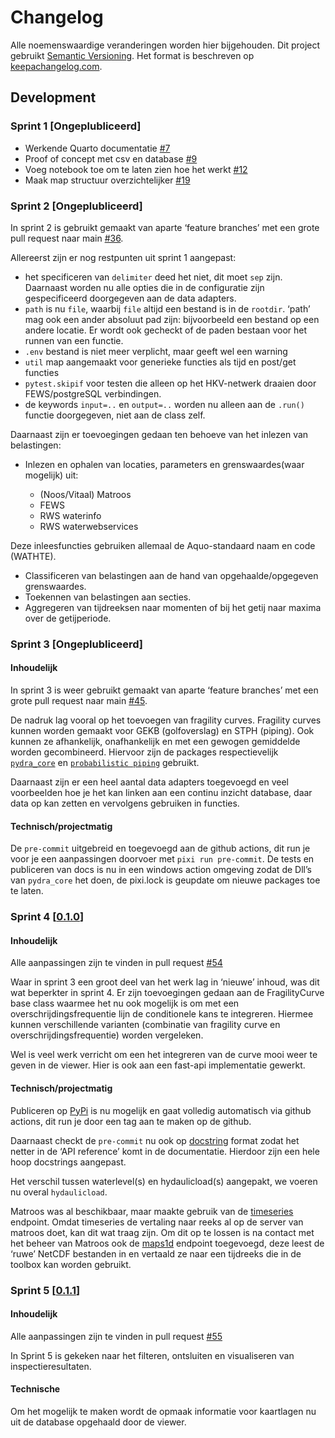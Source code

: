 # Changelog

Alle noemenswaardige veranderingen worden hier bijgehouden.
Dit project gebruikt [Semantic Versioning](http://semver.org/).
Het format is beschreven op [keepachangelog.com](https://keepachangelog.com/en/1.0.0/).

## Development

### Sprint 1 [Ongeplubliceerd]

- Werkende Quarto documentatie [#7](https://github.com/continu-inzicht/toolbox-continu-inzicht/pull/7)
- Proof of concept met csv en database [#9](https://github.com/continu-inzicht/toolbox-continu-inzicht/pull/9)
- Voeg notebook toe om te laten zien hoe het werkt [#12](https://github.com/continu-inzicht/toolbox-continu-inzicht/pull/12)
- Maak map structuur overzichtelijker [#19](https://github.com/continu-inzicht/toolbox-continu-inzicht/pull/19)

### Sprint 2 [Ongeplubliceerd]

In sprint 2 is gebruikt gemaakt van aparte 'feature branches' met een grote pull request naar main [#36](https://github.com/continu-inzicht/toolbox-continu-inzicht/pull/36).

Allereerst zijn er nog restpunten uit sprint 1 aangepast:

- het specificeren van `delimiter` deed het niet, dit moet `sep` zijn. Daarnaast worden nu alle opties die in de configuratie zijn gespecificeerd doorgegeven aan de data adapters.
- `path` is nu `file`, waarbij `file` altijd een bestand is in de `rootdir`. 'path' mag ook een ander absoluut pad zijn: bijvoorbeeld een bestand op een andere locatie. Er wordt ook gecheckt of de paden bestaan voor het runnen van een functie.
- `.env` bestand is niet meer verplicht, maar geeft wel een warning
- `util` map aangemaakt voor generieke functies als tijd en post/get functies
- `pytest.skipif` voor testen die alleen op het HKV-netwerk draaien door FEWS/postgreSQL verbindingen.
- de keywords `input=..` en `output=..` worden nu alleen aan de `.run()` functie doorgegeven, niet aan de class zelf.

Daarnaast zijn er toevoegingen gedaan ten behoeve van het inlezen van belastingen:

- Inlezen en ophalen van locaties, parameters en grenswaardes(waar mogelijk) uit:

    - (Noos/Vitaal) Matroos
    -  FEWS
    -  RWS waterinfo
    -  RWS waterwebservices

Deze inleesfuncties gebruiken allemaal de Aquo-standaard naam en code (WATHTE).

- Classificeren van belastingen aan de hand van opgehaalde/opgegeven grenswaardes.
- Toekennen van belastingen aan secties.
- Aggregeren van tijdreeksen naar momenten of bij het getij naar maxima over de getijperiode.

### Sprint 3 [Ongeplubliceerd]

#### Inhoudelijk

In sprint 3 is weer gebruikt gemaakt van aparte 'feature branches' met een grote pull request naar main [#45](https://github.com/continu-inzicht/toolbox-continu-inzicht/pull/45).

De nadruk lag vooral op het toevoegen van fragility curves. Fragility curves kunnen worden gemaakt voor GEKB (golfoverslag) en STPH (piping). Ook kunnen ze afhankelijk, onafhankelijk en met een gewogen gemiddelde worden gecombineerd. Hiervoor zijn de packages respectievelijk [`pydra_core`](https://github.com/HKV-products-services/pydra_core) en [`probabilistic piping`](https://github.com/HKV-products-services/probabilistic_piping) gebruikt.

Daarnaast zijn er een heel aantal data adapters toegevoegd en veel voorbeelden hoe je het kan linken aan een continu inzicht database, daar data op kan zetten en vervolgens gebruiken in functies.

#### Technisch/projectmatig

De `pre-commit` uitgebreid en toegevoegd aan de github actions, dit run je voor je een aanpassingen doorvoer met `pixi run pre-commit`.
De tests en publiceren van docs is nu in een windows action omgeving zodat de Dll's van `pydra_core` het doen, de pixi.lock is geupdate om nieuwe packages toe te laten.


### Sprint 4 [[0.1.0](https://pypi.org/project/toolbox-continu-inzicht/0.1.0/)]

#### Inhoudelijk

Alle aanpassingen zijn te vinden in pull request [#54](https://github.com/continu-inzicht/toolbox-continu-inzicht/pull/54)

Waar in sprint 3 een groot deel van het werk lag in 'nieuwe' inhoud, was dit wat beperkter in sprint 4. Er zijn toevoegingen gedaan aan de FragilityCurve base class waarmee het nu ook mogelijk is om met een overschrijdingsfrequentie lijn de conditionele kans te integreren. Hiermee kunnen verschillende varianten (combinatie van fragility curve en overschrijdingsfrequentie) worden vergeleken.

Wel is veel werk verricht om een het integreren van de curve mooi weer te geven in de viewer. Hier is ook aan een fast-api implementatie gewerkt.

#### Technisch/projectmatig

Publiceren op [PyPi](https://pypi.org/project/toolbox-continu-inzicht/) is nu mogelijk en gaat volledig automatisch via github actions, dit run je door een tag aan te maken op de github.

Daarnaast checkt de `pre-commit` nu ook op [docstring](https://github.com/jsh9/pydoclint) format zodat het netter in de 'API reference' komt in de documentatie. Hierdoor zijn een hele hoop docstrings aangepast.

Het verschil tussen waterlevel(s) en hydaulicload(s) aangepakt, we voeren nu overal `hydaulicload`.

Matroos was al beschikbaar, maar maakte gebruik van de [timeseries](https://noos.matroos.rws.nl/timeseries/) endpoint. Omdat timeseries de vertaling naar reeks al op de server van matroos doet, kan dit wat traag zijn. Om dit op te lossen is na contact met het beheer van Matroos ook de [maps1d](https://noos.matroos.rws.nl/maps1d/) endpoint toegevoegd, deze leest de 'ruwe' NetCDF bestanden in en vertaald ze naar een tijdreeks die in de toolbox kan worden gebruikt.



### Sprint 5 [[0.1.1](https://pypi.org/project/toolbox-continu-inzicht/0.1.1/)]

#### Inhoudelijk

Alle aanpassingen zijn te vinden in pull request [#55](https://github.com/continu-inzicht/toolbox-continu-inzicht/pull/55)

In Sprint 5 is gekeken naar het filteren, ontsluiten en visualiseren van inspectieresultaten.



#### Technische

Om het mogelijk te maken  wordt de opmaak informatie voor kaartlagen nu uit de database opgehaald door de viewer.
